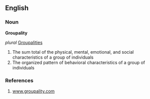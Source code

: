 ==English==

===Noun===

'''Groupality'''

''plural'' [[Groupalities]]
# The sum total of the physical, mental, emotional, and social characteristics of a group of individuals
# The organized pattern of behavioral characteristics of a group of individuals

===References===
# [http://www.groupality.com www.groupality.com]